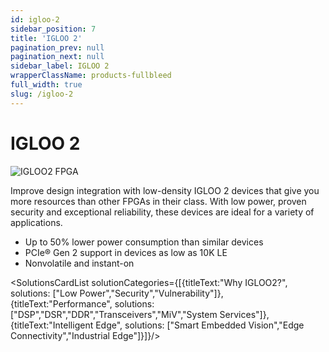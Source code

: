 ```yaml
---
id: igloo-2
sidebar_position: 7
title: 'IGLOO 2'
pagination_prev: null
pagination_next: null
sidebar_label: IGLOO 2
wrapperClassName: products-fullbleed
full_width: true
slug: /igloo-2
---
```


# IGLOO 2

![IGLOO2 FPGA](/img/pages/igloo-2/igloo-2-banner.png "IGLOO2")
<br />


Improve design integration with low-density IGLOO 2 devices that give you more resources than other FPGAs in their class. With low power, proven security and exceptional reliability, these devices are ideal for a variety of applications.

 - Up to 50% lower power consumption than similar devices
 - PCIe® Gen 2 support in devices as low as 10K LE
 - Nonvolatile and instant-on

<SolutionsCardList solutionCategories={[{titleText:"Why IGLOO2?", solutions: ["Low Power","Security","Vulnerability"]}, {titleText:"Performance", solutions: ["DSP","DSR","DDR","Transceivers","MiV","System Services"]},{titleText:"Intelligent Edge", solutions: ["Smart Embedded Vision","Edge Connectivity","Industrial Edge"]}]}/>